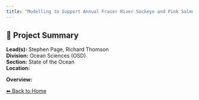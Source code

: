 ```yaml
---
title: "Modelling to Support Annual Fraser River Sockeye and Pink Salmon Forecasts"
---
```


## 🧬 Project Summary

**Lead(s):** Stephen Page, Richard Thomson  
**Division:** Ocean Sciences (OSD)  
**Section:** State of the Ocean  
**Location:**   

**Overview:**  


[⬅ Back to Home](../index.qmd)
